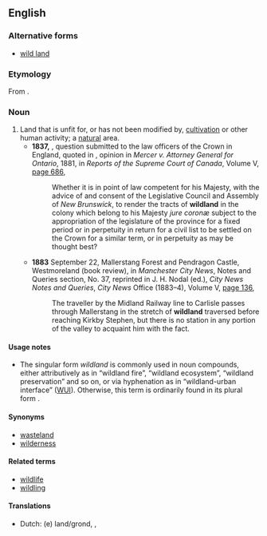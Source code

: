 ==English==

===Alternative forms===
* [[wild land]]

===Etymology===
From {{compound|wild|land}}.

===Noun===
{{en-noun|s|-}}

# Land that is unfit for, or has not been modified by, [[cultivation]] or other human activity; a [[natural]] area.
#* '''1837,''' {{w|Charles Grant, 1st Baron Glenelg|Lord Glenelg}}, question submitted to the law officers of the Crown in England, quoted in {{w|John Wellington Gwynne|Justice Gwynne}}, opinion in ''Mercer v. Attorney General for Ontario'', 1881, in ''Reports of the Supreme Court of Canada'', Volume V, [http://books.google.com/books?id=3JoDAAAAQAAJ&pg=RA1-PA686&dq=wildland page 686],
#*: Whether it is in point of law competent for his Majesty, with the advice of and consent of the Legislative Council and Assembly of ''New Brunswick'', to render the tracts of '''wildland''' in the colony which belong to his Majesty ''jure coronæ'' subject to the appropriation of the legislature of the province for a fixed period or in perpetuity in return for a civil list to be settled on the Crown for a similar term, or in perpetuity as may be thought best?
#* '''1883''' September 22, Mallerstang Forest and Pendragon Castle, Westmoreland (book review), in ''Manchester City News'', Notes and Queries section, No. 37, reprinted in J. H. Nodal (ed.), ''City News Notes and Queries'', ''City News'' Office (1883–4), Volume V, [http://books.google.com/books?id=1fEHAAAAQAAJ&pg=PA136&dq=wildland page 136],
#*: The traveller by the Midland Railway line to Carlisle passes through Mallerstang in the stretch of '''wildland''' traversed before reaching Kirkby Stephen, but there is no station in any portion of the valley to acquaint him with the fact.

====Usage notes====
* The singular form ''wildland'' is commonly used in noun compounds, either attributively as in “wildland fire”, “wildland ecosystem”, “wildland preservation” and so on, or via hyphenation as in “wildland-urban interface” ([[WUI]]). Otherwise, this term is ordinarily found in its plural form {{term|wildlands}}.

====Synonyms====
* [[wasteland]]
* [[wilderness]]

====Related terms====
* [[wildlife]]
* [[wildling]]

====Translations====
{{trans-top|natural area}}
* Dutch: {{t-|nl|onbebouwd}}(e) land/grond, {{t+|nl|wildernis}}, {{t+|nl|woestenij}}
{{trans-mid}}
{{trans-bottom}}